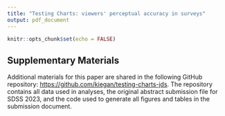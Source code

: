 ```yaml
---
title: "Testing Charts: viewers' perceptual accuracy in surveys"
output: pdf_document
---
```


```r
knitr::opts_chunk$set(echo = FALSE)
```

## Supplementary Materials

Additional materials for this paper are shared in the following GitHub repository: [https://github.com/kiegan/testing-charts-jds](https://github.com/kiegan/testing-charts-jds). The repository contains all data used in analyses, the original abstract submission file for SDSS 2023, and the code used to generate all figures and tables in the submission document. 